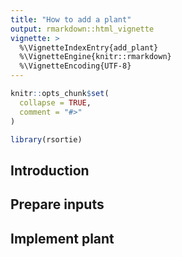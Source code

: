 ```yaml
---
title: "How to add a plant"
output: rmarkdown::html_vignette
vignette: >
  %\VignetteIndexEntry{add_plant}
  %\VignetteEngine{knitr::rmarkdown}
  %\VignetteEncoding{UTF-8}
---
```


```r
knitr::opts_chunk$set(
  collapse = TRUE,
  comment = "#>"
)
```

```r
library(rsortie)
```

## Introduction 

## Prepare inputs

## Implement plant
